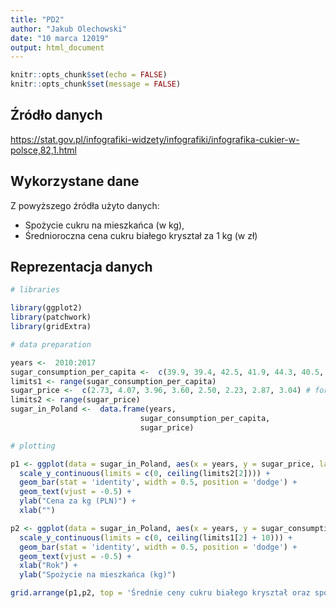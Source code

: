 ---
title: "PD2"
author: "Jakub Olechowski"
date: "10 marca 12019"
output: html_document
---

```{r setup, include=FALSE}
knitr::opts_chunk$set(echo = FALSE)
knitr::opts_chunk$set(message = FALSE)
```

## Źródło danych

<https://stat.gov.pl/infografiki-widzety/infografiki/infografika-cukier-w-polsce,82,1.html>

## Wykorzystane dane

Z powyższego źródła użyto danych:

* Spożycie cukru na mieszkańca (w kg),
* Średnioroczna cena cukru białego kryształ za 1 kg (w zł)

## Reprezentacja danych

```{r data}

# libraries

library(ggplot2)
library(patchwork)
library(gridExtra)

# data preparation

years <-  2010:2017
sugar_consumption_per_capita <-  c(39.9, 39.4, 42.5, 41.9, 44.3, 40.5, 42.3, 44.5) # in kilograms
limits1 <- range(sugar_consumption_per_capita)
sugar_price <-  c(2.73, 4.07, 3.96, 3.60, 2.50, 2.23, 2.87, 3.04) # for 1 kilogram in PLN
limits2 <- range(sugar_price)
sugar_in_Poland <-  data.frame(years,
                             sugar_consumption_per_capita,
                             sugar_price)

# plotting

p1 <- ggplot(data = sugar_in_Poland, aes(x = years, y = sugar_price, label = sugar_price)) +
  scale_y_continuous(limits = c(0, ceiling(limits2[2]))) +
  geom_bar(stat = 'identity', width = 0.5, position = 'dodge') +
  geom_text(vjust = -0.5) +
  ylab("Cena za kg (PLN)") +
  xlab("")

p2 <- ggplot(data = sugar_in_Poland, aes(x = years, y = sugar_consumption_per_capita, label = sugar_consumption_per_capita)) +
  scale_y_continuous(limits = c(0, ceiling(limits1[2] + 10))) +
  geom_bar(stat = 'identity', width = 0.5, position = 'dodge') +
  geom_text(vjust = -0.5) +
  xlab("Rok") +
  ylab("Spożycie na mieszkańca (kg)")

grid.arrange(p1,p2, top = 'Średnie ceny cukru białego kryształ oraz spożycie cukru na mieszkańca w kg (lata 2010-2017)')
             
```